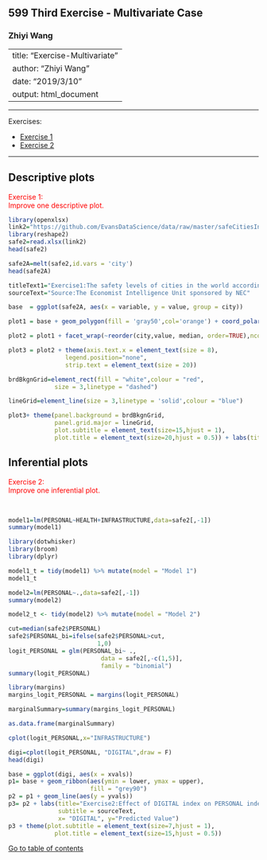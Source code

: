 
## 599 Third Exercise - Multivariate Case

### Zhiyi Wang

---
title: "Exercise-Multivariate"
author: "Zhiyi Wang"
date: "2019/3/10"
output: html_document
---
___________________________

<a id='part1'></a>

Exercises: <br>

- [Exercise 1](#ex1)
- [Exercise 2](#ex2)

___________________________


## Descriptive plots

<a id='ex1'></a>
<span style="color:red"> Exercise 1:<br> Improve one descriptive plot.
</span>


```r
library(openxlsx)
link2="https://github.com/EvansDataScience/data/raw/master/safeCitiesIndex.xlsx"
library(reshape2)
safe2=read.xlsx(link2)
head(safe2)

safe2A=melt(safe2,id.vars = 'city')
head(safe2A)

titleText1="Exercise1:The safety levels of cities in the world according to Digital, Health, Infrastructure, and Personal dimensions"
sourceText="Source:The Economist Intelligence Unit sponsored by NEC"

base  = ggplot(safe2A, aes(x = variable, y = value, group = city))

plot1 = base + geom_polygon(fill = 'gray50',col='orange') + coord_polar()

plot2 = plot1 + facet_wrap(~reorder(city,value, median, order=TRUE),ncol = 7)

plot3 = plot2 + theme(axis.text.x = element_text(size = 8),
                legend.position="none",
                strip.text = element_text(size = 20))

brdBkgnGrid=element_rect(fill = "white",colour = "red",
             size = 3,linetype = "dashed")

lineGrid=element_line(size = 3,linetype = 'solid',colour = "blue")

plot3+ theme(panel.background = brdBkgnGrid,
             panel.grid.major = lineGrid,
             plot.subtitle = element_text(size=15,hjust = 1),
             plot.title = element_text(size=20,hjust = 0.5)) + labs(title=titleText1,subtitle = sourceText)

```


## Inferential plots
<a id='ex2'></a>
<span style="color:red"> Exercise 2:<br> Improve one inferential plot.
</span>

<br>


```r
model1=lm(PERSONAL~HEALTH+INFRASTRUCTURE,data=safe2[,-1])
summary(model1)

library(dotwhisker)
library(broom)
library(dplyr)

model1_t = tidy(model1) %>% mutate(model = "Model 1") 
model1_t

model2=lm(PERSONAL~.,data=safe2[,-1]) 
summary(model2)

model2_t <- tidy(model2) %>% mutate(model = "Model 2")
```

```r
cut=median(safe2$PERSONAL)
safe2$PERSONAL_bi=ifelse(safe2$PERSONAL>cut,
                         1,0)
logit_PERSONAL = glm(PERSONAL_bi~ .,
                          data = safe2[,-c(1,5)],
                          family = "binomial")
summary(logit_PERSONAL)

library(margins)
margins_logit_PERSONAL = margins(logit_PERSONAL) 

marginalSummary=summary(margins_logit_PERSONAL)

as.data.frame(marginalSummary)

cplot(logit_PERSONAL,x="INFRASTRUCTURE") 

digi=cplot(logit_PERSONAL, "DIGITAL",draw = F)
head(digi)

base = ggplot(digi, aes(x = xvals)) 
p1= base + geom_ribbon(aes(ymin = lower, ymax = upper), 
                       fill = "grey90")
p2 = p1 + geom_line(aes(y = yvals)) 
p3= p2 + labs(title="Exercise2:Effect of DIGITAL index on PERSONAL index",
              subtitle = sourceText,
              x= "DIGITAL", y="Predicted Value")
p3 + theme(plot.subtitle = element_text(size=7,hjust = 1),
             plot.title = element_text(size=15,hjust = 0.5))
```

[Go to table of contents](#part1)


